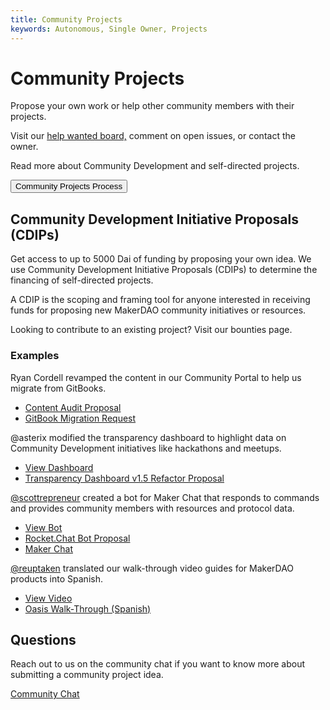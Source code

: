 ```yaml
---
title: Community Projects
keywords: Autonomous, Single Owner, Projects
---
```


# Community Projects

Propose your own work or help other community members with their projects.

Visit our [help wanted board,](https://github.com/makerdao/community/projects/2?card_filter_query=label%3A%22help+wanted%22) comment on open issues, or contact the owner.

Read more about Community Development and self-directed projects.

<Aligner center>

<Button to="/funding/community-projects/community-projects-process/">
  Community Projects Process
</Button>

</Aligner>

## Community Development Initiative Proposals (CDIPs)

Get access to up to 5000 Dai of funding by proposing your own idea. We use Community Development Initiative Proposals (CDIPs) to determine the financing of self-directed projects.

A CDIP is the scoping and framing tool for anyone interested in receiving funds for proposing new MakerDAO community initiatives or resources.

<Callout icon="question" secondary>

Looking to contribute to an existing project? Visit our <Link to="/work-with-us/bounties/index.mdx">bounties page.</Link>

</Callout>

<List>

### Examples

<Tout>

<Box>

Ryan Cordell revamped the content in our Community Portal to help us migrate from GitBooks.
- [Content Audit Proposal](https://github.com/makerdao/community/issues/543)
- [GitBook Migration Request](https://github.com/makerdao/community/issues/225)

</Box>

<Box>

@asterix modified the transparency dashboard to highlight data on Community Development initiatives like hackathons and meetups.
- [View Dashboard](https://grants.makerdao.com/)
- [Transparency Dashboard v1.5 Refactor Proposal](https://github.com/makerdao/community/issues/463)

</Box>

<Box>

[@scottrepreneur](https://forum.makerdao.com/u/scottrepreneur) created a bot for Maker Chat that responds to commands and provides community members with resources and protocol data.
- [View Bot](https://chat.makerdao.com/channel/chakachat)
- [Rocket.Chat Bot Proposal](https://github.com/makerdao/community/issues/412)
- [Maker Chat](https://chat.makerdao.com/)

</Box>

<Box>

[@reuptaken](https://forum.makerdao.com/u/reuptaken/summary) translated our walk-through video guides for MakerDAO products into Spanish.
- [View Video](https://www.youtube.com/watch?v=qsT7fAJi2Y8&feature=youtu.be)
- [Oasis Walk-Through (Spanish)](https://github.com/makerdao/community/issues/499)

</Box>

</Tout>

</List>

## Questions

Reach out to us on the community chat if you want to know more about submitting a community project idea.

[Community Chat](https://chat.makerdao.com/channel/community-development)
